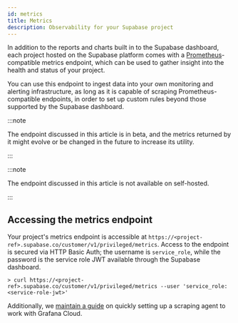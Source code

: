 ```yaml
---
id: metrics
title: Metrics
description: Observability for your Supabase project
---
```


In addition to the reports and charts built in to the Supabase dashboard, each project hosted on the Supabase platform comes with a [Prometheus](https://prometheus.io/)-compatible metrics endpoint, which can be used to gather insight into the health and status of your project.

You can use this endpoint to ingest data into your own monitoring and alerting infrastructure, as long as it is capable of scraping Prometheus-compatible endpoints, in order to set up custom rules beyond those supported by the Supabase dashboard.

:::note

The endpoint discussed in this article is in beta, and the metrics returned by it might evolve or be changed in the future to increase its utility.

:::

:::note

The endpoint discussed in this article is not available on self-hosted. 

:::

## Accessing the metrics endpoint

Your project's metrics endpoint is accessible at `https://<project-ref>.supabase.co/customer/v1/privileged/metrics`. Access to the endpoint is secured via HTTP Basic Auth; the username is `service_role`, while the password is the service role JWT available through the Supabase dashboard.

```shell
> curl https://<project-ref>.supabase.co/customer/v1/privileged/metrics --user 'service_role:<service-role-jwt>'
```

Additionally, we [maintain a guide](https://github.com/supabase/grafana-agent-fly-example/) on quickly setting up a scraping agent to work with Grafana Cloud.
